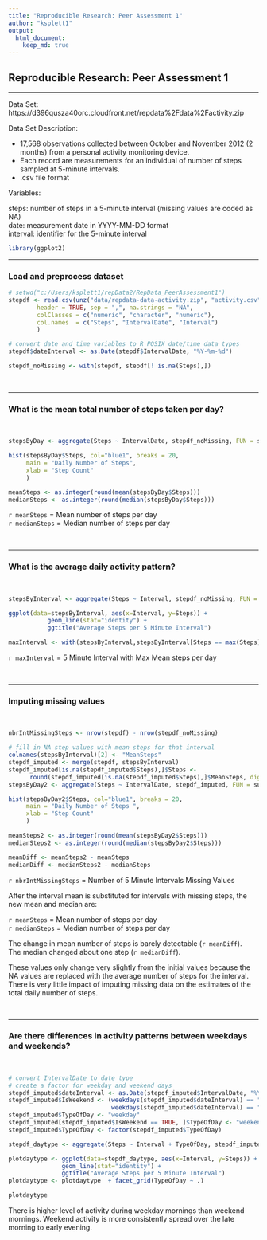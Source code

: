 ```yaml
---
title: "Reproducible Research: Peer Assessment 1"
author: "ksplett1"
output: 
  html_document:
    keep_md: true
---
```


## Reproducible Research: Peer Assessment 1 ##

<hr />
Data Set:
https://d396qusza40orc.cloudfront.net/repdata%2Fdata%2Factivity.zip

Data Set Description:

* 17,568 observations collected between October and November 2012 (2 months) from a personal activity monitoring device. 
* Each record are measurements for an individual of number of steps sampled at 5-minute intervals.
* .csv file format

Variables:

steps:    number of steps in a 5-minute interval (missing values are coded as NA) <br />
date:     measurement date in YYYY-MM-DD format <br />
interval: identifier for the 5-minute interval <br />

```r

library(ggplot2)

```

<hr />
### Load and preprocess dataset ###

```r
# setwd("c:/Users/ksplett1/repData2/RepData_PeerAssessment1")
stepdf <- read.csv(unz("data/repdata-data-activity.zip", "activity.csv" ),
        header = TRUE, sep = ",", na.strings = "NA",
        colClasses = c("numeric", "character", "numeric"),
  	    col.names  = c("Steps", "IntervalDate", "Interval")
	    )

# convert date and time variables to R POSIX date/time data types
stepdf$dateInterval <- as.Date(stepdf$IntervalDate, "%Y-%m-%d")

stepdf_noMissing <- with(stepdf, stepdf[! is.na(Steps),])

```

<br />
<hr />
### What is the mean total number of steps taken per day? ###
<br />

```r
stepsByDay <- aggregate(Steps ~ IntervalDate, stepdf_noMissing, FUN = sum)

hist(stepsByDay$Steps, col="blue1", breaks = 20, 
     main = "Daily Number of Steps",
     xlab = "Step Count"
     )

meanSteps <- as.integer(round(mean(stepsByDay$Steps)))
medianSteps <- as.integer(round(median(stepsByDay$Steps)))
```

`r meanSteps` = Mean number of steps per day  <br />
`r medianSteps` = Median number of steps per day

<br />
<hr />
### What is the average daily activity pattern? ###
<br />

```r
stepsByInterval <- aggregate(Steps ~ Interval, stepdf_noMissing, FUN = mean)

ggplot(data=stepsByInterval, aes(x=Interval, y=Steps)) + 
           geom_line(stat="identity") +
           ggtitle("Average Steps per 5 Minute Interval")

maxInterval <- with(stepsByInterval,stepsByInterval[Steps == max(Steps),]$Interval)
```


`r maxInterval` = 5 Minute Interval with Max Mean steps per day

<br />
<hr />
### Imputing missing values ###
<br />

```r
nbrIntMissingSteps <- nrow(stepdf) - nrow(stepdf_noMissing)

# fill in NA step values with mean steps for that interval
colnames(stepsByInterval)[2] <- "MeanSteps"
stepdf_imputed <- merge(stepdf, stepsByInterval)
stepdf_imputed[is.na(stepdf_imputed$Steps),]$Steps <- 
      round(stepdf_imputed[is.na(stepdf_imputed$Steps),]$MeanSteps, digits = 2)
stepsByDay2 <- aggregate(Steps ~ IntervalDate, stepdf_imputed, FUN = sum)

hist(stepsByDay2$Steps, col="blue1", breaks = 20,
     main = "Daily Number of Steps ",
     xlab = "Step Count"
     )

meanSteps2 <- as.integer(round(mean(stepsByDay2$Steps)))
medianSteps2 <- as.integer(round(median(stepsByDay2$Steps)))

meanDiff <- meanSteps2 - meanSteps
medianDiff <- medianSteps2 - medianSteps

```

`r nbrIntMissingSteps` = Number of 5 Minute Intervals Missing Values

After the interval mean is substituted for intervals with missing steps, the new mean and median are:

`r meanSteps` = Mean number of steps per day  <br />
`r medianSteps` = Median number of steps per day

The change in mean number of steps is barely detectable (`r meanDiff`). <br />
The median changed about one step (`r medianDiff`).


These values only change very slightly from the initial values because the NA values are replaced with the average number of steps for the interval. There is very little impact of imputing missing data on the estimates of the total daily number of steps.


<br />
<hr />
### Are there differences in activity patterns between weekdays and weekends? ###
<br />

```r
# convert IntervalDate to date type
# create a factor for weekday and weekend days
stepdf_imputed$dateInterval <- as.Date(stepdf_imputed$IntervalDate, "%Y-%m-%d")
stepdf_imputed$IsWeekend <- (weekdays(stepdf_imputed$dateInterval) == "Saturday" | 
                             weekdays(stepdf_imputed$dateInterval) == "Sunday" )
stepdf_imputed$TypeOfDay <- "weekday"
stepdf_imputed[stepdf_imputed$IsWeekend == TRUE, ]$TypeOfDay <- "weekend"
stepdf_imputed$TypeOfDay <- factor(stepdf_imputed$TypeOfDay)

stepdf_daytype <- aggregate(Steps ~ Interval + TypeOfDay, stepdf_imputed, FUN = mean)

plotdaytype <- ggplot(data=stepdf_daytype, aes(x=Interval, y=Steps)) + 
               geom_line(stat="identity") +
               ggtitle("Average Steps per 5 Minute Interval")
plotdaytype <- plotdaytype  + facet_grid(TypeOfDay ~ .)

plotdaytype

```

There is higher level of activity during weekday mornings than weekend mornings. Weekend activity is more consistently spread over the late morning to early evening.